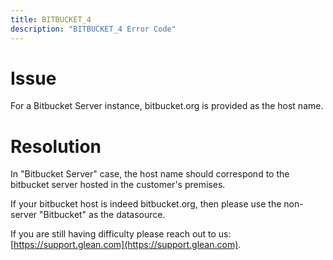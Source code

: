 ```yaml
---
title: BITBUCKET_4
description: "BITBUCKET_4 Error Code"
---
```


# Issue

For a Bitbucket Server instance, bitbucket.org is provided as the host name.

# Resolution

In "Bitbucket Server" case, the host name should correspond to the bitbucket server hosted in the customer's premises.

If your bitbucket host is indeed bitbucket.org, then please use the non-server "Bitbucket" as the datasource.

If you are still having difficulty please reach out to us: [https://support.glean.com](https://support.glean.com).
